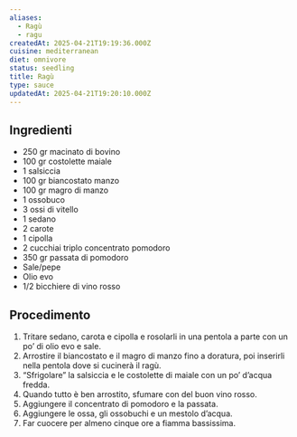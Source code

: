 ```yaml
---
aliases:
  - Ragù
  - ragu
createdAt: 2025-04-21T19:19:36.000Z
cuisine: mediterranean
diet: omnivore
status: seedling
title: Ragù
type: sauce
updatedAt: 2025-04-21T19:20:10.000Z
---
```

## Ingredienti

- 250 gr macinato di bovino
- 100 gr costolette maiale
- 1 salsiccia
- 100 gr biancostato manzo
- 100 gr magro di manzo
- 1 ossobuco
- 3 ossi di vitello
- 1 sedano
- 2 carote
- 1 cipolla
- 2 cucchiai triplo concentrato pomodoro
- 350 gr passata di pomodoro
- Sale/pepe
- Olio evo
- 1/2 bicchiere di vino rosso

## Procedimento

1. Tritare sedano, carota e cipolla e rosolarli in una pentola a parte con un po’ di olio evo e sale.
2. Arrostire il biancostato e il magro di manzo fino a doratura, poi inserirli nella pentola dove si cucinerà il ragù.
3. “Sfrigolare” la salsiccia e le costolette di maiale con un po’ d’acqua fredda.
4. Quando tutto è ben arrostito, sfumare con del buon vino rosso.
5. Aggiungere il concentrato di pomodoro e la passata.
6. Aggiungere le ossa, gli ossobuchi e un mestolo d’acqua.
7. Far cuocere per almeno cinque ore a fiamma bassissima.
